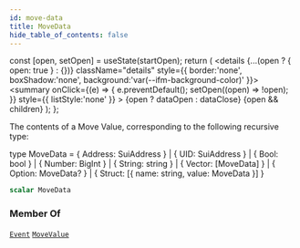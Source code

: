 ```yaml
---
id: move-data
title: MoveData
hide_table_of_contents: false
---
```









  const [open, setOpen] = useState(startOpen);
  return (
    <details {...(open ? { open: true } : {})} className="details" style={{ border:'none', boxShadow:'none', background:'var(--ifm-background-color)' }}>
      <summary
        onClick={(e) => {
          e.preventDefault();
          setOpen((open) => !open);
        }}
        style={{ listStyle:'none' }}
      >
      {open ? dataOpen : dataClose}
      </summary>
      {open && children}
    </details>
  );
};








The contents of a Move Value, corresponding to the following recursive type:

type MoveData =
    &#x007B; Address: SuiAddress &#x007D;
  | &#x007B; UID:     SuiAddress &#x007D;
  | &#x007B; Bool:    bool &#x007D;
  | &#x007B; Number:  BigInt &#x007D;
  | &#x007B; String:  string &#x007D;
  | &#x007B; Vector:  [MoveData] &#x007D;
  | &#x007B; Option:   MoveData? &#x007D;
  | &#x007B; Struct:  [&#x007B; name: string, value: MoveData &#x007D;] &#x007D;


```graphql
scalar MoveData
```






### Member Of

[`Event`](/references/sui-api/graphql/reference/objects/event)  <Badge class="badge badge--secondary" text="object"/><Bullet />[`MoveValue`](/references/sui-api/graphql/reference/objects/move-value)  <Badge class="badge badge--secondary" text="object"/>

